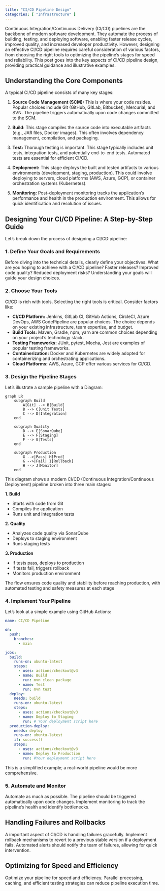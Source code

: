 ```yaml
---
title: "CI/CD Pipeline Design"
categories: [ "Infrastructure" ]
---
```


Continuous Integration/Continuous Delivery (CI/CD) pipelines are the backbone of modern software development. They automate the process of building, testing, and deploying software, enabling faster release cycles, improved quality, and increased developer productivity. However, designing an effective CI/CD pipeline requires careful consideration of various factors, from choosing the right tools to optimizing the pipeline's stages for speed and reliability. This post goes into the key aspects of CI/CD pipeline design, providing practical guidance and illustrative examples.

## Understanding the Core Components

A typical CI/CD pipeline consists of many key stages:

1.  **Source Code Management (SCM):** This is where your code resides. Popular choices include Git (GitHub, GitLab, Bitbucket), Mercurial, and SVN. The pipeline triggers automatically upon code changes committed to the SCM.

2.  **Build:** This stage compiles the source code into executable artifacts (e.g., JAR files, Docker images). This often involves dependency management, compilation, and packaging.

3.  **Test:** Thorough testing is important. This stage typically includes unit tests, integration tests, and potentially end-to-end tests. Automated tests are essential for efficient CI/CD.

4.  **Deployment:** This stage deploys the built and tested artifacts to various environments (development, staging, production). This could involve deploying to servers, cloud platforms (AWS, Azure, GCP), or container orchestration systems (Kubernetes).

5.  **Monitoring:** Post-deployment monitoring tracks the application's performance and health in the production environment. This allows for quick identification and resolution of issues.

## Designing Your CI/CD Pipeline: A Step-by-Step Guide

Let's break down the process of designing a CI/CD pipeline:

### 1. Define Your Goals and Requirements

Before diving into the technical details, clearly define your objectives. What are you hoping to achieve with a CI/CD pipeline? Faster releases? Improved code quality? Reduced deployment risks? Understanding your goals will guide your design choices.

### 2. Choose Your Tools

CI/CD is rich with tools. Selecting the right tools is critical. Consider factors like:

-   **CI/CD Platform:** Jenkins, GitLab CI, GitHub Actions, CircleCI, Azure DevOps, AWS CodePipeline are popular choices. The choice depends on your existing infrastructure, team expertise, and budget.
-   **Build Tools:** Maven, Gradle, npm, yarn are common choices depending on your project's technology stack.
-   **Testing Frameworks:** JUnit, pytest, Mocha, Jest are examples of popular testing frameworks.
-   **Containerization:** Docker and Kubernetes are widely adopted for containerizing and orchestrating applications.
-   **Cloud Platforms:** AWS, Azure, GCP offer various services for CI/CD.

### 3. Design the Pipeline Stages

Let's illustrate a sample pipeline with a Diagram:

```mermaid
graph LR
    subgraph Build
        A[Git] --> B[Build]
        B --> C[Unit Tests]
        C --> D[Integration]
    end
    
    subgraph Quality
        D --> E[SonarQube]
        E --> F[Staging]
        F --> G[Tests]
    end
    
    subgraph Production
        G -->|Pass| H[Prod]
        G -->|Fail| I[Rollback]
        H --> J[Monitor]
    end
```

This diagram shows a modern CI/CD (Continuous Integration/Continuous Deployment) pipeline broken into three main stages:

**1. Build**

- Starts with code from Git
- Compiles the application
- Runs unit and integration tests

**2. Quality**

- Analyzes code quality via SonarQube
- Deploys to staging environment
- Runs staging tests

**3. Production**

- If tests pass, deploys to production
- If tests fail, triggers rollback
- Monitors production environment

The flow ensures code quality and stability before reaching production, with automated testing and safety measures at each stage

### 4. Implement Your Pipeline

Let's look at a simple example using GitHub Actions:

``` yaml
name: CI/CD Pipeline

on:
  push:
    branches:
      - main

jobs:
  build:
    runs-on: ubuntu-latest
    steps:
      - uses: actions/checkout@v3
      - name: Build
        run: mvn clean package
      - name: Test
        run: mvn test
  deploy:
    needs: build
    runs-on: ubuntu-latest
    steps:
      - uses: actions/checkout@v3
      - name: Deploy to Staging
        run: # Your deployment script here
  production-deploy:
    needs: deploy
    runs-on: ubuntu-latest
    if: success()
    steps:
      - uses: actions/checkout@v3
      - name: Deploy to Production
        run: #Your deployment script here
```

This is a simplified example; a real-world pipeline would be more comprehensive.

### 5. Automate and Monitor

Automate as much as possible. The pipeline should be triggered automatically upon code changes. Implement monitoring to track the pipeline's health and identify bottlenecks.


## Handling Failures and Rollbacks

A important aspect of CI/CD is handling failures gracefully. Implement rollback mechanisms to revert to a previous stable version if a deployment fails. Automated alerts should notify the team of failures, allowing for quick intervention.

## Optimizing for Speed and Efficiency

Optimize your pipeline for speed and efficiency. Parallel processing, caching, and efficient testing strategies can reduce pipeline execution time.